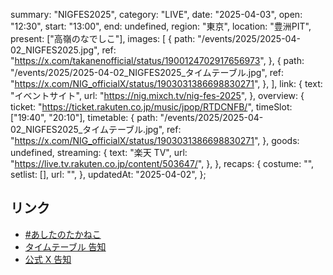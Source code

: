   summary: "NIGFES2025",
  category: "LIVE",
  date: "2025-04-03",
  open: "12:30",
  start: "13:00",
  end: undefined,
  region: "東京",
  location: "豊洲PIT",
  present: ["高嶺のなでしこ"],
  images: [
    {
      path: "/events/2025/2025-04-02_NIGFES2025.jpg",
      ref: "https://x.com/takanenofficial/status/1900124702917656973",
    },
    {
      path: "/events/2025/2025-04-02_NIGFES2025_タイムテーブル.jpg",
      ref: "https://x.com/NIG_officialX/status/1903031386698830271",
    },
  ],
  link: {
    text: "イベントサイト",
    url: "https://nig.mixch.tv/nig-fes-2025",
  },
  overview: {
    ticket: "https://ticket.rakuten.co.jp/music/jpop/RTDCNFB/",
    timeSlot: ["19:40", "20:10"],
    timetable: {
      path: "/events/2025/2025-04-02_NIGFES2025_タイムテーブル.jpg",
      ref: "https://x.com/NIG_officialX/status/1903031386698830271",
    },
    goods: undefined,
    streaming: {
      text: "楽天 TV",
      url: "https://live.tv.rakuten.co.jp/content/503647/",
    },
  },
  recaps: {
    costume: "",
    setlist: [],
    url: "",
  },
  updatedAt: "2025-04-02",
};

## リンク

- [#あしたのたかねこ](https://x.com/takanenofficial/status/1907429085858701346)
- [タイムテーブル 告知](https://x.com/NIG_officialX/status/1903031386698830271)
- [公式 X 告知](https://x.com/takanenofficial/status/1900124702917656973)
